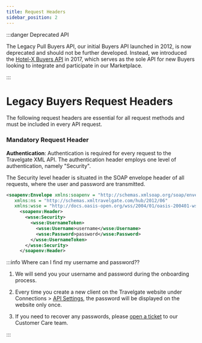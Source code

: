 ```yaml
---
title: Request Headers
sidebar_position: 2
---
```


:::danger Deprecated API

The Legacy Pull Buyers API, our initial Buyers API launched in 2012, is now deprecated and should not be further developed. Instead, we introduced the [Hotel-X Buyers API](/docs/apis/for-buyers/hotel-x-pull-buyers-api/quickstart) in 2017, which serves as the sole API for new Buyers looking to integrate and participate in our Marketplace.

:::

# Legacy Buyers Request Headers

The following request headers are essential for all request methods and must be included in every API request.

### Mandatory Request Header

**Authentication**: Authentication is required for every request to the Travelgate XML API. The authentication header employs one level of authentication, namely "Security". 

The Security level header is situated in the SOAP envelope header of all requests, where the user and password are transmitted.

```xml
<soapenv:Envelope xmlns:soapenv = "http://schemas.xmlsoap.org/soap/envelope/" 
   xmlns:ns = "http://schemas.xmltravelgate.com/hub/2012/06" 
   xmlns:wsse = "http://docs.oasis-open.org/wss/2004/01/oasis-200401-wss-wssecurity-secext-1.0.xsd">
     <soapenv:Header>
       <wsse:Security>
         <wsse:UsernameToken>
           <wsse:Username>username</wsse:Username>
           <wsse:Password>password</wsse:Password>
         </wsse:UsernameToken>
       </wsse:Security>
     </soapenv:Header>
```

:::info Where can I find my username and password??

1. We will send you your username and password during the onboarding process.

2. Every time you create a new client on the Travelgate website under Connections > [API Settings](https://app.travelgatex.com/connections/settings), the password will be displayed on the website only once.

3. If you need to recover any passwords, please [open a ticket](https://app.travelgate.com/support) to our Customer Care team.

:::